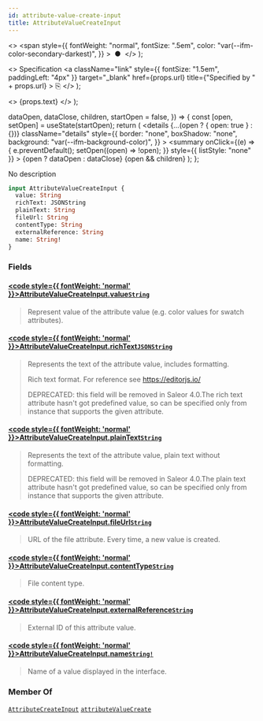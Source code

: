 ```yaml
---
id: attribute-value-create-input
title: AttributeValueCreateInput
---
```


  <>
    <span
      style={{
        fontWeight: "normal",
        fontSize: ".5em",
        color: "var(--ifm-color-secondary-darkest)",
      }}
    >
      &nbsp;●&nbsp;
    </span>
  </>
);

  <>
    Specification
    <a
      className="link"
      style={{ fontSize: "1.5em", paddingLeft: "4px" }}
      target="\_blank"
      href={props.url}
      title={"Specified by " + props.url}
    >
      ⎘
    </a>
  </>
);

  <>
    <span className={props.class}>{props.text}</span>
  </>
);


  dataOpen,
  dataClose,
  children,
  startOpen = false,
}) => {
  const [open, setOpen] = useState(startOpen);
  return (
    <details
      {...(open ? { open: true } : {})}
      className="details"
      style={{
        border: "none",
        boxShadow: "none",
        background: "var(--ifm-background-color)",
      }}
    >
      <summary
        onClick={(e) => {
          e.preventDefault();
          setOpen((open) => !open);
        }}
        style={{ listStyle: "none" }}
      >
        {open ? dataOpen : dataClose}
      </summary>
      {open && children}
    </details>
  );
};

No description

```graphql
input AttributeValueCreateInput {
  value: String
  richText: JSONString
  plainText: String
  fileUrl: String
  contentType: String
  externalReference: String
  name: String!
}
```

### Fields

#### [<code style={{ fontWeight: 'normal' }}>AttributeValueCreateInput.<b>value</b></code>](#)<Bullet />[`String`](../../../api-reference/miscellaneous/scalars/string) <Badge class="badge badge--secondary" text="scalar"/> <Badge class="badge badge--secondary" text="miscellaneous"/>

> Represent value of the attribute value (e.g. color values for swatch attributes).

#### [<code style={{ fontWeight: 'normal' }}>AttributeValueCreateInput.<b>richText</b></code>](#)<Bullet />[`JSONString`](../../../api-reference/miscellaneous/scalars/jsonstring) <Badge class="badge badge--secondary" text="scalar"/> <Badge class="badge badge--secondary" text="miscellaneous"/>

> Represents the text of the attribute value, includes formatting.
>
> Rich text format. For reference see https://editorjs.io/
>
> DEPRECATED: this field will be removed in Saleor 4.0.The rich text attribute hasn't got predefined value, so can be specified only from instance that supports the given attribute.

#### [<code style={{ fontWeight: 'normal' }}>AttributeValueCreateInput.<b>plainText</b></code>](#)<Bullet />[`String`](../../../api-reference/miscellaneous/scalars/string) <Badge class="badge badge--secondary" text="scalar"/> <Badge class="badge badge--secondary" text="miscellaneous"/>

> Represents the text of the attribute value, plain text without formatting.
>
> DEPRECATED: this field will be removed in Saleor 4.0.The plain text attribute hasn't got predefined value, so can be specified only from instance that supports the given attribute.

#### [<code style={{ fontWeight: 'normal' }}>AttributeValueCreateInput.<b>fileUrl</b></code>](#)<Bullet />[`String`](../../../api-reference/miscellaneous/scalars/string) <Badge class="badge badge--secondary" text="scalar"/> <Badge class="badge badge--secondary" text="miscellaneous"/>

> URL of the file attribute. Every time, a new value is created.

#### [<code style={{ fontWeight: 'normal' }}>AttributeValueCreateInput.<b>contentType</b></code>](#)<Bullet />[`String`](../../../api-reference/miscellaneous/scalars/string) <Badge class="badge badge--secondary" text="scalar"/> <Badge class="badge badge--secondary" text="miscellaneous"/>

> File content type.

#### [<code style={{ fontWeight: 'normal' }}>AttributeValueCreateInput.<b>externalReference</b></code>](#)<Bullet />[`String`](../../../api-reference/miscellaneous/scalars/string) <Badge class="badge badge--secondary" text="scalar"/> <Badge class="badge badge--secondary" text="miscellaneous"/>

> External ID of this attribute value.
>
> <Badge
>   text="Added in Saleor 3.10"
>   class="badge badge--secondary margin-bottom--sm"
> />

#### [<code style={{ fontWeight: 'normal' }}>AttributeValueCreateInput.<b>name</b></code>](#)<Bullet />[`String!`](../../../api-reference/miscellaneous/scalars/string) <Badge class="badge badge--secondary" text="non-null"/> <Badge class="badge badge--secondary" text="scalar"/> <Badge class="badge badge--secondary" text="miscellaneous"/>

> Name of a value displayed in the interface.

### Member Of

[`AttributeCreateInput`](../../../api-reference/attributes/inputs/attribute-create-input) <Badge class="badge badge--secondary" text="input"/><Bullet />[`attributeValueCreate`](../../../api-reference/attributes/mutations/attribute-value-create) <Badge class="badge badge--secondary" text="mutation"/>
